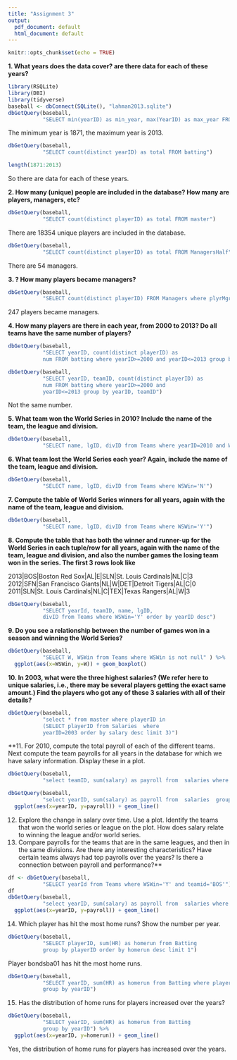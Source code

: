 ---
title: "Assignment 3"
output:
  pdf_document: default
  html_document: default
---

```{r setup, include=FALSE}
knitr::opts_chunk$set(echo = TRUE)
```

**1. What years does the data cover? are there data for each of these years?**
```{r warning=F, message=F}
library(RSQLite)
library(DBI)
library(tidyverse)
baseball <- dbConnect(SQLite(), "lahman2013.sqlite")
dbGetQuery(baseball, 
           "SELECT min(yearID) as min_year, max(YearID) as max_year FROM batting")
```


The minimum year is 1871, the maximum year is 2013.

```{r}
dbGetQuery(baseball, 
           "SELECT count(distinct yearID) as total FROM batting")
```

```{r}
length(1871:2013)
```

So there are data for each of these years.

**2. How many (unique) people are included in the database? How many are players, managers, etc?**
```{r}
dbGetQuery(baseball, 
           "SELECT count(distinct playerID) as total FROM master")
```

There are 18354 unique players are included in the database.

```{r}
dbGetQuery(baseball, 
           "SELECT count(distinct playerID) as total FROM ManagersHalf")
```

There are 54 managers.

**3. ? How many players became managers?**
```{r}
dbGetQuery(baseball, 
           "SELECT count(distinct playerID) FROM Managers where plyrMgr='Y'")
```

247 players became managers.


**4. How many players are there in each year, from 2000 to 2013? Do all teams have the same
number of players?**

```{r}
dbGetQuery(baseball, 
           "SELECT yearID, count(distinct playerID) as 
           num FROM batting where yearID>=2000 and yearID<=2013 group by yearID")
```


```{r}
dbGetQuery(baseball, 
           "SELECT yearID, teamID, count(distinct playerID) as 
           num FROM batting where yearID>=2000 and 
           yearID<=2013 group by yearID, teamID")
```

Not the same number.

**5. What team won the World Series in 2010? Include the name of the team, the league and division.**
```{r}
dbGetQuery(baseball, 
           "SELECT name, lgID, divID from Teams where yearID=2010 and WSWin='Y'")
```


**6. What team lost the World Series each year? Again, include the name of the team, league and division.**

```{r}
dbGetQuery(baseball, 
           "SELECT name, lgID, divID from Teams where WSWin='N'")
```


**7. Compute the table of World Series winners for all years, again with the name of the team, league
and division.**
```{r}
dbGetQuery(baseball, 
           "SELECT name, lgID, divID from Teams where WSWin='Y'")
```


**8. Compute the table that has both the winner and runner-up for the World Series in each tuple/row
for all years, again with the name of the team, league and division, and also the number games the
losing team won in the series. The first 3 rows look like**

2013|BOS|Boston Red Sox|AL|E|SLN|St. Louis Cardinals|NL|C|3
2012|SFN|San Francisco Giants|NL|W|DET|Detroit Tigers|AL|C|0
2011|SLN|St. Louis Cardinals|NL|C|TEX|Texas Rangers|AL|W|3

```{r}
dbGetQuery(baseball, 
           "SELECT yearId, teamID, name, lgID, 
           divID from Teams where WSWin='Y' order by yearID desc")
```


**9. Do you see a relationship between the number of games won in a season and winning the World
Series?**
```{r}
dbGetQuery(baseball, 
           "SELECT W, WSWin from Teams where WSWin is not null" ) %>%
  ggplot(aes(x=WSWin, y=W)) + geom_boxplot()
```


**10. In 2003, what were the three highest salaries? (We refer here to unique salaries, i.e., there may
be several players getting the exact same amount.) Find the players who got any of these 3 salaries
with all of their details?**
```{r}
dbGetQuery(baseball, 
           "select * from master where playerID in
           (SELECT playerID from Salaries  where 
           yearID=2003 order by salary desc limit 3)") 
```



**11. For 2010, compute the total payroll of each of the different teams. Next compute the team
payrolls for all years in the database for which we have salary information. Display these in a plot.

```{r}
dbGetQuery(baseball, 
           "select teamID, sum(salary) as payroll from  salaries where yearID=2010 group by teamID") 
```

```{r}
dbGetQuery(baseball, 
           "select yearID, sum(salary) as payroll from  salaries  group by yearID") %>%
  ggplot(aes(x=yearID, y=payroll)) + geom_line()
```


12. Explore the change in salary over time. Use a plot. Identify the teams that won the world
series or league on the plot. How does salary relate to winning the league and/or world series.
13. Compare payrolls for the teams that are in the same leagues, and then in the same divisions.
Are there any interesting characteristics? Have certain teams always had top payrolls over the
years? Is there a connection between payroll and performance?**


```{r}
df <- dbGetQuery(baseball, 
           "SELECT yearId from Teams where WSWin='Y' and teamid='BOS'")
df
dbGetQuery(baseball, 
           "select yearID, sum(salary) as payroll from  salaries where teamID='BOS' group by yearID") %>%
  ggplot(aes(x=yearID, y=payroll)) + geom_line() 
```


14. Which player has hit the most home runs? Show the number per year.
```{r}
dbGetQuery(baseball, 
           "SELECT playerID, sum(HR) as homerun from Batting 
           group by playerID order by homerun desc limit 1")
```

Player bondsba01 has hit the most home runs.

```{r}
dbGetQuery(baseball, 
           "SELECT yearID, sum(HR) as homerun from Batting where playerID='bondsba01' 
           group by yearID")
```



15. Has the distribution of home runs for players increased over the years?
```{r}
dbGetQuery(baseball, 
           "SELECT yearID, sum(HR) as homerun from Batting
           group by yearID") %>%
  ggplot(aes(x=yearID, y=homerun)) + geom_line()
```

Yes, the distribution of home runs for players has increased over the years.
